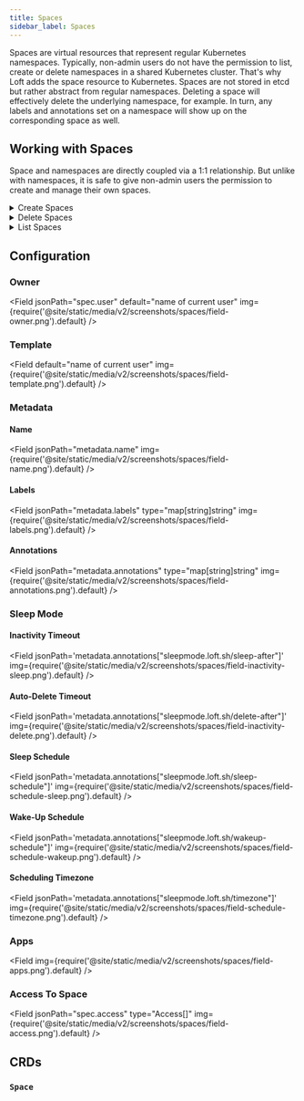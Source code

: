 ```yaml
---
title: Spaces
sidebar_label: Spaces
---
```




Spaces are virtual resources that represent regular Kubernetes namespaces. Typically, non-admin users do not have the permission to list, create or delete namespaces in a shared Kubernetes cluster. That's why Loft adds the space resource to Kubernetes. Spaces are not stored in etcd but rather abstract from regular namespaces. Deleting a space will effectively delete the underlying namespace, for example. In turn, any labels and annotations set on a namespace will show up on the corresponding space as well. 

<FragmentSpaceDiagramNamespace/>


## Working with Spaces
Space and namespaces are directly coupled via a 1:1 relationship. But unlike with namespaces, it is safe to give non-admin users the permission to create and manage their own spaces.

<details>
  <summary>Create Spaces</summary>
  <Tabs
    defaultValue="cli"
    values={[
      {label: 'UI', value: 'ui'},
      {label: 'CLI', value: 'cli'},
      {label: 'kubectl', value: 'kubectl'},
    ]}>
    <TabItem value="ui"><FragmentSpaceCreateUI/></TabItem>
    <TabItem value="cli"><FragmentSpaceCreateCLI/></TabItem>
    <TabItem value="kubectl"><FragmentSpaceCreateKubectl/></TabItem>
  </Tabs>
</details>

<details>
  <summary>Delete Spaces</summary>
  <Tabs
    defaultValue="cli"
    values={[
      {label: 'UI', value: 'ui'},
      {label: 'CLI', value: 'cli'},
      {label: 'kubectl', value: 'kubectl'},
    ]}>
    <TabItem value="ui"><FragmentSpaceDeleteUI/></TabItem>
    <TabItem value="cli"><FragmentSpaceDeleteCLI/></TabItem>
    <TabItem value="kubectl"><FragmentSpaceDeleteKubectl/></TabItem>
  </Tabs>
</details>

<details>
  <summary>List Spaces</summary>
  <Tabs
    defaultValue="ui"
    values={[
      {label: 'UI', value: 'ui'},
      {label: 'CLI', value: 'cli'},
      {label: 'kubectl', value: 'kubectl'},
    ]}>
    <TabItem value="ui"><FragmentSpaceListUI/></TabItem>
    <TabItem value="cli"><FragmentSpaceListCLI/></TabItem>
    <TabItem value="kubectl"><FragmentSpaceListKubectl/></TabItem>
  </Tabs>
</details>


## Configuration

### Owner
<Field jsonPath="spec.user" default="name of current user" img={require('@site/static/media/v2/screenshots/spaces/field-owner.png').default} />


### Template
<Field default="name of current user" img={require('@site/static/media/v2/screenshots/spaces/field-template.png').default} />


### Metadata

#### Name
<Field jsonPath="metadata.name" img={require('@site/static/media/v2/screenshots/spaces/field-name.png').default} />

#### Labels
<Field jsonPath="metadata.labels" type="map[string]string" img={require('@site/static/media/v2/screenshots/spaces/field-labels.png').default} />

#### Annotations
<Field jsonPath="metadata.annotations" type="map[string]string" img={require('@site/static/media/v2/screenshots/spaces/field-annotations.png').default} />


### Sleep Mode

#### Inactivity Timeout
<Field jsonPath='metadata.annotations["sleepmode.loft.sh/sleep-after"]' img={require('@site/static/media/v2/screenshots/spaces/field-inactivity-sleep.png').default} />

#### Auto-Delete Timeout
<Field jsonPath='metadata.annotations["sleepmode.loft.sh/delete-after"]' img={require('@site/static/media/v2/screenshots/spaces/field-inactivity-delete.png').default} />

#### Sleep Schedule
<Field jsonPath='metadata.annotations["sleepmode.loft.sh/sleep-schedule"]' img={require('@site/static/media/v2/screenshots/spaces/field-schedule-sleep.png').default} />

#### Wake-Up Schedule
<Field jsonPath='metadata.annotations["sleepmode.loft.sh/wakeup-schedule"]' img={require('@site/static/media/v2/screenshots/spaces/field-schedule-wakeup.png').default} />

#### Scheduling Timezone
<Field jsonPath='metadata.annotations["sleepmode.loft.sh/timezone"]' img={require('@site/static/media/v2/screenshots/spaces/field-schedule-timezone.png').default} />


### Apps
<Field img={require('@site/static/media/v2/screenshots/spaces/field-apps.png').default} />


### Access To Space
<Field jsonPath="spec.access" type="Access[]" img={require('@site/static/media/v2/screenshots/spaces/field-access.png').default} />


## CRDs

### `Space`
<APISpec pointer="#/components/schemas/com.github.loft-sh.agentapi.pkg.apis.loft.cluster.v1.Space" />

